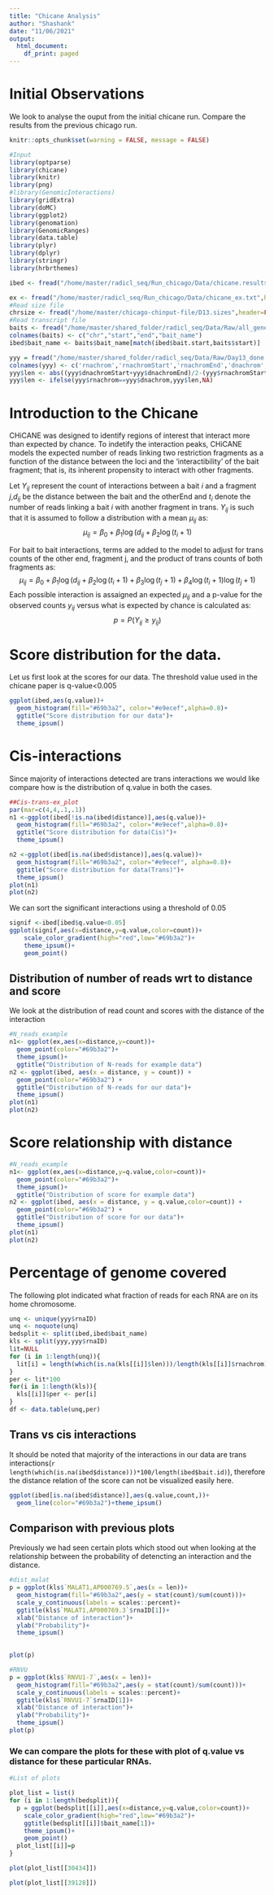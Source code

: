 ```yaml
---
title: "Chicane Analysis"
author: "Shashank"
date: "11/06/2021"
output:
  html_document:
    df_print: paged
---
```


# Initial Observations

We look to analyse the ouput from the initial chicane run. Compare the results from the previous chicago run.

```r
knitr::opts_chunk$set(warning = FALSE, message = FALSE) 
```


```r
#Input
library(optparse)
library(chicane)
library(knitr)
library(png)
#library(GenomicInteractions)
library(gridExtra)
library(doMC)
library(ggplot2)
library(genomation)
library(GenomicRanges)
library(data.table)
library(plyr)
library(dplyr)
library(stringr)
library(hrbrthemes)

ibed <- fread("/home/master/radicl_seq/Run_chicago/Data/chicane.results.rdcl.txt",header=TRUE,stringsAsFactors = FALSE,quote = "")

ex <- fread("/home/master/radicl_seq/Run_chicago/Data/chicane_ex.txt",header=TRUE,stringsAsFactors = FALSE,quote = "")
#Read size file
chrsize <- fread("/home/master/chicago-chinput-file/D13.sizes",header=FALSE,stringsAsFactors = FALSE,quote = "")
#Read transcript file
baits <- fread("/home/master/shared_folder/radicl_seq/Data/Raw/all_genes_location.txt",header = FALSE,stringsAsFactors = FALSE)
colnames(baits) <- c("chr","start","end","bait_name")
ibed$bait_name <- baits$bait_name[match(ibed$bait.start,baits$start)]

yyy = fread("/home/master/shared_folder/radicl_seq/Data/Raw/Day13_done.bedpe",header=FALSE,stringsAsFactors = FALSE,quote = "")
colnames(yyy) <- c('rnachrom','rnachromStart','rnachromEnd','dnachrom','dnachromStart','dnachromEnd','rnaID')
yyy$len <- abs((yyy$dnachromStart+yyy$dnachromEnd)/2-(yyy$rnachromStart+yyy$rnachromEnd)/2)
yyy$len <- ifelse(yyy$rnachrom==yyy$dnachrom,yyy$len,NA)


```
# Introduction to the Chicane 

CHiCANE was designed to identify regions of interest that interact more than expected by chance. To indetify the interaction peaks, CHiCANE models the expected number of reads linking two restriction fragments as a function of the distance between the loci and the ‘interactibility’ of the bait fragment; that is, its inherent propensity to interact with other fragments.

Let $Y_{ij}$ represent the count of interactions between a bait $i$ and a fragment $j$,$d_{ij}$ be the distance between the bait and the otherEnd and $t_{i}$ denote the number of reads linking a bait $i$ with another fragment in trans. $Y_{ij}$ is such that it is assumed to follow a distribution with a mean $\mu_{ij}$ as:
$$ \mu_{ij} = \beta_0 + \beta_1 \log(d_{ij} + \beta_2 \log(t_i+1) $$


For bait to bait interactions, terms are added to the model to adjust for trans counts of the other end, fragment j, and the product of trans counts of both fragments as:
$$ \mu_{ij} = \beta_0 + \beta_1 \log(d_{ij} + \beta_2 \log(t_i+1)  + \beta_3 \log(t_j + 1) + \beta_4 \log(t_i +1) \log(t_j+1)$$
Each possible interaction is assaigned an expected $\mu_{ij}$ and a p-value for the observed counts $y_{ij}$ versus what is expected by chance is calculated as:
$$p = P(Y_{ij} \geq y_{ij})$$



# Score distribution for the data.

Let us first look at the scores for our data. The threshold value used in the chicane paper is q-value<0.005

```r
ggplot(ibed,aes(q.value))+
  geom_histogram(fill="#69b3a2", color="#e9ecef",alpha=0.8)+
  ggtitle("Score distribution for our data")+
  theme_ipsum()
```

# Cis-interactions

Since majority of interactions detected are trans interactions we would like compare how is the distribution of q.value in both the cases.

```r
##Cis-trans-ex_plot
par(mar=c(4,4,.1,.1))
n1 <-ggplot(ibed[!is.na(ibed$distance)],aes(q.value))+
  geom_histogram(fill="#69b3a2", color="#e9ecef",alpha=0.8)+
  ggtitle("Score distribution for data(Cis)")+
  theme_ipsum()

n2 <-ggplot(ibed[is.na(ibed$distance)],aes(q.value))+
  geom_histogram(fill="#69b3a2", color="#e9ecef", alpha=0.8)+
  ggtitle("Score distribution for data(Trans)")+
  theme_ipsum()
plot(n1)
plot(n2)

```

We can sort the significant interactions using a threshold of 0.05

```r
signif <-ibed[ibed$q.value<0.05]
ggplot(signif,aes(x=distance,y=q.value,color=count))+
    scale_color_gradient(high="red",low="#69b3a2")+
    theme_ipsum()+
    geom_point()
```

## Distribution of number of reads wrt to distance and score

We look at the distribution of read count and scores with the distance of the interaction

```r
#N_reads_example
n1<- ggplot(ex,aes(x=distance,y=count))+
  geom_point(color="#69b3a2")+
  theme_ipsum()+
  ggtitle("Distribution of N-reads for example data")
n2 <- ggplot(ibed, aes(x = distance, y = count)) +
  geom_point(color="#69b3a2") +
  ggtitle("Distribution of N-reads for our data")+
  theme_ipsum()
plot(n1)
plot(n2)
```

# Score relationship with distance
```r
#N_reads_example
n1<- ggplot(ex,aes(x=distance,y=q.value,color=count))+
  geom_point(color="#69b3a2")+
  theme_ipsum()+
  ggtitle("Distribution of score for example data")
n2 <- ggplot(ibed, aes(x = distance, y = q.value,color=count)) +
  geom_point(color="#69b3a2") +
  ggtitle("Distribution of score for our data")+
  theme_ipsum()
plot(n1)
plot(n2)
```

# Percentage of genome covered
The following plot indicated what fraction of reads for each RNA are on its home chromosome.

```r
unq <- unique(yyy$rnaID)
unq <- noquote(unq)
bedsplit <- split(ibed,ibed$bait_name)
kls <- split(yyy,yyy$rnaID)
lit=NULL
for (i in 1:length(unq)){
  lit[i] = length(which(is.na(kls[[i]]$len)))/length(kls[[i]]$rnachrom)
}
per <- lit*100
for(i in 1:length(kls)){
  kls[[i]]$per <- per[i]
}
df <- data.table(unq,per)
```

## Trans vs cis interactions

It should be noted that majority of the interactions in our data are trans interactions(`r length(which(is.na(ibed$distance)))*100/length(ibed$bait.id)`), therefore the distance relation of the score can not be visualized easily here. 


```r
ggplot(ibed[is.na(ibed$distance)],aes(q.value,count,))+
  geom_line(color="#69b3a2")+theme_ipsum()
```

## Comparison with previous plots

Previously we had seen certain plots which stood out when looking at the relationship between the probability of detencting an interaction and the distance.

```r
#dist_malat
p = ggplot(kls$`MALAT1,AP000769.5`,aes(x = len))+
  geom_histogram(fill="#69b3a2",aes(y = stat(count)/sum(count)))+
  scale_y_continuous(labels = scales::percent)+
  ggtitle(kls$`MALAT1,AP000769.3`$rnaID[1])+
  xlab("Distance of interaction")+
  ylab("Probability")+
  theme_ipsum()

  
plot(p)
```

```r
#RNVU
p = ggplot(kls$`RNVU1-7`,aes(x = len))+
  geom_histogram(fill="#69b3a2",aes(y = stat(count)/sum(count)))+
  scale_y_continuous(labels = scales::percent)+
  ggtitle(kls$`RNVU1-7`$rnaID[1])+
  xlab("Distance of interaction")+
  ylab("Probability")+
  theme_ipsum()
plot(p)
```

### We can compare the plots for these with plot of q.value vs distance for these particular RNAs.

```r
#List of plots

plot_list = list()
for (i in 1:length(bedsplit)){
  p = ggplot(bedsplit[[i]],aes(x=distance,y=q.value,color=count))+
    scale_color_gradient(high="red",low="#69b3a2")+
    ggtitle(bedsplit[[i]]$bait_name[1])+
    theme_ipsum()+
    geom_point()
  plot_list[[i]]=p
}
```

```r
plot(plot_list[[30434]])
```
```r
plot(plot_list[[39128]])
```

